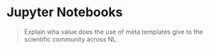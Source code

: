 # Jupyter Notebooks

> Explain wha value does the use of meta templates give to the scientific community across NL.
